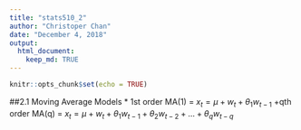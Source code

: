 ```yaml
---
title: "stats510_2"
author: "Christoper Chan"
date: "December 4, 2018"
output: 
  html_document:
    keep_md: TRUE
---
```


```r
knitr::opts_chunk$set(echo = TRUE)
```

##2.1 Moving Average Models
* 1st order MA(1) = $x_t = \mu + w_t + \theta_{1}w_{t-1}$
    +qth order MA(q) = $x_t = \mu + w_t + \theta_{1}w_{t-1} + \theta_{2}w_{t-2} + ... + \theta_{q}w_{t-q}$
